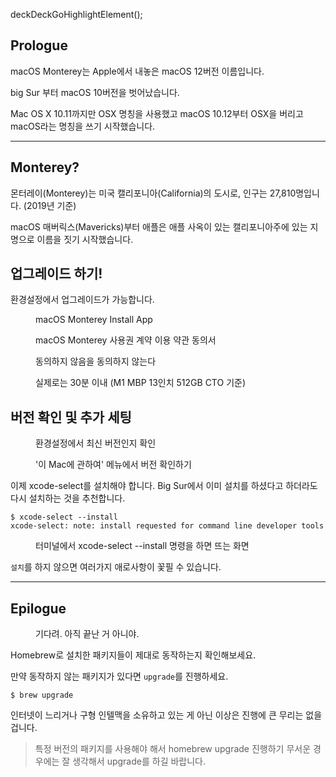 deckDeckGoHighlightElement();

## Prologue

macOS Monterey는 Apple에서 내놓은 macOS 12버전 이름입니다.

big Sur 부터 macOS 10버전을 벗어났습니다.

Mac OS X 10.11까지만 OSX 명칭을 사용했고 macOS 10.12부터 OSX을 버리고 macOS라는 명칭을 쓰기 시작했습니다.

---

## Monterey?

몬터레이(Monterey)는 미국 캘리포니아(California)의 도시로, 인구는 27,810명입니다. (2019년 기준)

macOS 매버릭스(Mavericks)부터 애플은 애플 사옥이 있는 캘리포니아주에 있는 지명으로 이름을 짓기 시작했습니다.

## 업그레이드 하기!

환경설정에서 업그레이드가 가능합니다.

<figure>
  <picture>
    <source srcSet={`/0/20211215/up01.webp?${uuidv4()}`} type="image/webp" />
    <img src={`/0/20211215/up01.jpeg?${uuidv4()}`} alt='' />
  </picture>
  <figcaption>macOS Monterey Install App</figcaption>
</figure>

<figure>
  <picture>
    <source srcSet={`/0/20211215/up02.webp?${uuidv4()}`} type="image/webp" />
    <img src={`/0/20211215/up02.jpeg?${uuidv4()}`} alt='' />
  </picture>
  <figcaption>macOS Monterey 사용권 계약 이용 약관 동의서</figcaption>
</figure>

<figure>
  <picture>
    <source srcSet={`/0/20211215/define.webp?${uuidv4()}`} type="image/webp" />
    <img src={`/0/20211215/define.jpeg?${uuidv4()}`} alt='' />
  </picture>
  <figcaption>동의하지 않음을 동의하지 않는다</figcaption>
</figure>

<figure>
  <picture>
    <source srcSet={`/0/20211215/up03.webp?${uuidv4()}`} type="image/webp" />
    <img src={`/0/20211215/up03.jpeg?${uuidv4()}`} alt='' />
  </picture>
  <figcaption>실제로는 30분 이내 (M1 MBP 13인치 512GB CTO 기준)</figcaption>
</figure>

## 버전 확인 및 추가 세팅

<figure>
  <picture>
    <source srcSet={`/0/20211215/up04.webp?${uuidv4()}`} type="image/webp" />
    <img src={`/0/20211215/up04.jpeg?${uuidv4()}`} alt='' />
  </picture>
  <figcaption>환경설정에서 최신 버전인지 확인</figcaption>
</figure>

<figure>
  <picture>
    <source srcSet={`/0/20211215/up05.webp?${uuidv4()}`} type="image/webp" />
    <img src={`/0/20211215/up05.jpeg?${uuidv4()}`} alt='' />
  </picture>
  <figcaption>'이 Mac에 관하여' 메뉴에서 버전 확인하기</figcaption>
</figure>

이제 xcode-select를 설치해야 합니다. Big Sur에서 이미 설치를 하셨다고 하더라도 다시 설치하는 것을 추천합니다.

```shell
$ xcode-select --install
xcode-select: note: install requested for command line developer tools
```

<figure>
  <picture>
    <source srcSet={`/0/20211215/up06.webp?${uuidv4()}`} type="image/webp" />
    <img src={`/0/20211215/up06.jpeg?${uuidv4()}`} alt='' />
  </picture>
  <figcaption>터미널에서 xcode-select --install 명령을 하면 뜨는 화면</figcaption>
</figure>

`설치`를 하지 않으면 여러가지 애로사항이 꽃필 수 있습니다.

---

## Epilogue

<figure>
  <picture>
    <source srcSet={`/0/20211215/wait.webp?${uuidv4()}`} type="image/webp" />
    <img src={`/0/20211215/wait.jpeg?${uuidv4()}`} alt='' />
  </picture>
  <figcaption>기다려. 아직 끝난 거 아니야.</figcaption>
</figure>

Homebrew로 설치한 패키지들이 제대로 동작하는지 확인해보세요.

만약 동작하지 않는 패키지가 있다면 `upgrade`를 진행하세요.

```shell
$ brew upgrade
```

인터넷이 느리거나 구형 인텔맥을 소유하고 있는 게 아닌 이상은 진행에 큰 무리는 없을 겁니다.

> 특정 버전의 패키지를 사용해야 해서 homebrew upgrade 진행하기 무서운 경우에는 잘 생각해서 upgrade를 하길 바랍니다.
